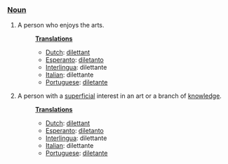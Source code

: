 ===[[Noun]]===
# A person who enjoys the arts.
#:'''[[Translation]]s'''
#:*[[Dutch]]: [[dilettant]]
#:*[[Esperanto]]: [[diletanto]]
#:*[[Interlingua]]: dilettante
#:*[[Italian]]: dilettante
#:*[[Portuguese]]: [[diletante]]
# A person with a [[superficial]] interest in an art or a branch of [[knowledge]].
#:'''[[Translation]]s'''
#:*[[Dutch]]: [[dilettant]]
#:*[[Esperanto]]: [[diletanto]]
#:*[[Interlingua]]: dilettante
#:*[[Italian]]: dilettante
#:*[[Portuguese]]: [[diletante]]